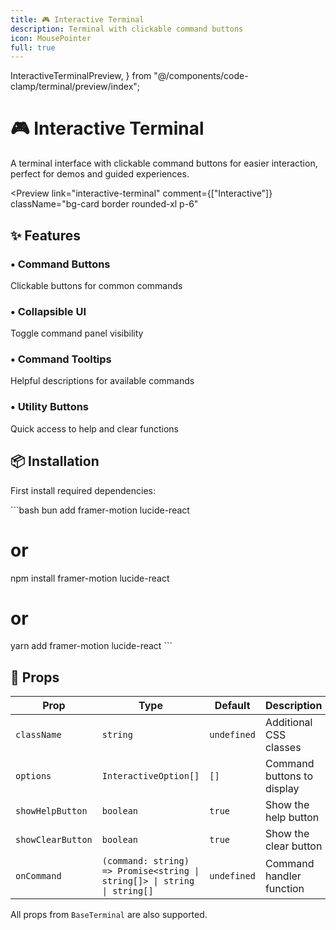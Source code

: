 ```yaml
---
title: 🎮 Interactive Terminal
description: Terminal with clickable command buttons
icon: MousePointer
full: true
---
```


  InteractiveTerminalPreview,
} from "@/components/code-clamp/terminal/preview/index";


# 🎮 Interactive Terminal

A terminal interface with clickable command buttons for easier interaction, perfect for demos and guided experiences.

<Preview
  link="interactive-terminal"
  comment={["Interactive"]}
  className="bg-card border rounded-xl p-6"
>
  <InteractiveTerminalPreview />
</Preview>

## ✨ Features

<div className="grid grid-cols-1 md:grid-cols-2 gap-4 mt-6">
   <div className="p-4 rounded-lg border bg-card">
    <h3 className="font-semibold flex items-center gap-2">
      <span className="text-primary">•</span> Command Buttons
    </h3>
    <p className="mt-2 text-sm text-muted-foreground">
      Clickable buttons for common commands
    </p>
  </div>
   <div className="p-4 rounded-lg border bg-card">
    <h3 className="flex items-center gap-2 font-semibold">
      <span className="text-primary">•</span> Collapsible UI
    </h3>
    <p className="text-muted-foreground mt-2 text-sm">
      Toggle command panel visibility
    </p>
  </div>

   <div className="p-4 rounded-lg border bg-card">
    <h3 className="flex items-center gap-2 font-semibold">
      <span className="text-primary">•</span> Command Tooltips
    </h3>
    <p className="text-muted-foreground mt-2 text-sm">
      Helpful descriptions for available commands
    </p>
  </div>

  <div className="p-4 rounded-lg border bg-card">
    <h3 className="font-semibold flex items-center gap-2">
      <span className="text-primary">•</span> Utility Buttons
    </h3>
    <p className="mt-2 text-sm text-muted-foreground">
      Quick access to help and clear functions
    </p>
  </div>
</div>

## 📦 Installation

First install required dependencies:

\`\`\`bash
bun add framer-motion lucide-react
# or
npm install framer-motion lucide-react
# or
yarn add framer-motion lucide-react
\`\`\`


## 🔧 Props

| Prop | Type | Default | Description |
|------|------|---------|-------------|
| `className` | `string` | `undefined` | Additional CSS classes |
| `options` | `InteractiveOption[]` | `[]` | Command buttons to display |
| `showHelpButton` | `boolean` | `true` | Show the help button |
| `showClearButton` | `boolean` | `true` | Show the clear button |
| `onCommand` | `(command: string) => Promise<string \| string[]> \| string \| string[]` | `undefined` | Command handler function |

All props from `BaseTerminal` are also supported.


